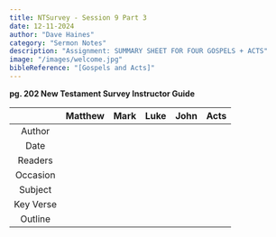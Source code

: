 ```yaml
---
title: NTSurvey - Session 9 Part 3
date: 12-11-2024
author: "Dave Haines"
category: "Sermon Notes"
description: "Assignment: SUMMARY SHEET FOR FOUR GOSPELS + ACTS"
image: "/images/welcome.jpg"
bibleReference: "[Gospels and Acts]"
---
```


**pg. 202 New Testament Survey Instructor Guide**

| | Matthew | Mark | Luke | John | Acts |
|:---------:|:-----:|:------:|:------:|:-----:|:-----:|
| Author | | | | | |
| Date | | | | | | |
| Readers | | | | | |
| Occasion | | | | | |
| Subject | | | | | |
| Key Verse | | | | | |
| Outline | | | | | |
